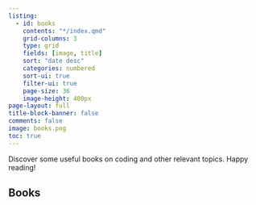 ```yaml
---
listing:
  - id: books
    contents: "*/index.qmd"
    grid-columns: 3
    type: grid
    fields: [image, title]
    sort: "date desc"
    categories: numbered
    sort-ui: true
    filter-ui: true
    page-size: 36
    image-height: 400px
page-layout: full
title-block-banner: false
comments: false
image: books.png
toc: true
---
```


Discover some useful books on coding and other relevant topics. Happy reading!


## Books

::: {#books}
:::



